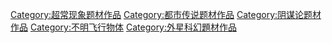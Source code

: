 [[Category:超常现象题材作品|Category:超常现象题材作品]]
[[Category:都市传说题材作品|Category:都市传说题材作品]]
[[Category:阴谋论题材作品|Category:阴谋论题材作品]]
[[Category:不明飞行物体|Category:不明飞行物体]]
[[Category:外星科幻題材作品|Category:外星科幻題材作品]]